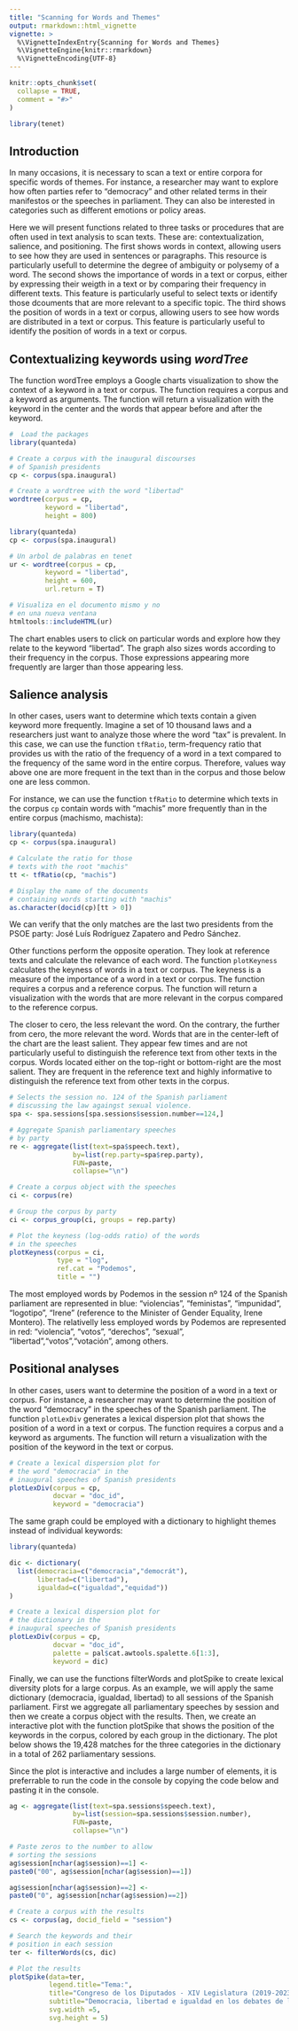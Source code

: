 ```yaml
---
title: "Scanning for Words and Themes"
output: rmarkdown::html_vignette
vignette: >
  %\VignetteIndexEntry{Scanning for Words and Themes}
  %\VignetteEngine{knitr::rmarkdown}
  %\VignetteEncoding{UTF-8}
---
```


```r
knitr::opts_chunk$set(
  collapse = TRUE,
  comment = "#>"
)

library(tenet)

```

## Introduction

In many occasions, it is necessary to scan a text or entire corpora for specific words of themes. For instance, a researcher may want to explore how often parties refer to "democracy" and other related terms in their manifestos or the speeches in parliament. They can also be interested in categories such as different emotions or policy areas. 

Here we will present functions related to three tasks or procedures that are often used in text analysis to scan texts. These are: contextualization, salience, and positioning. The first shows words in context, allowing users to see how they are used in sentences or paragraphs. This resource is particularly usefull to determine the degree of ambiguity or polysemy of a word. The second shows the importance of words in a text or corpus, either by expressing their weigth in a text or by comparing their frequency in different texts. This feature is particularly useful to select texts or identify those dcouments that are more relevant to a specific topic. The third shows the position of words in a text or corpus, allowing users to see how words are distributed in a text or corpus. This feature is particularly useful to identify the position of words in a text or corpus.


## Contextualizing keywords using *wordTree*

The function wordTree employs a Google charts visualization to show the context of a keyword in a text or corpus. The function requires a corpus and a keyword as arguments. The function will return a visualization with the keyword in the center and the words that appear before and after the keyword. 

```r

#  Load the packages
library(quanteda)

# Create a corpus with the inaugural discourses
# of Spanish presidents
cp <- corpus(spa.inaugural)

# Create a wordtree with the word "libertad"
wordtree(corpus = cp,
         keyword = "libertad",
         height = 800)

```


```r

library(quanteda)
cp <- corpus(spa.inaugural)

# Un arbol de palabras en tenet
ur <- wordtree(corpus = cp,
         keyword = "libertad",
         height = 600,
         url.return = T)

# Visualiza en el documento mismo y no
# en una nueva ventana
htmltools::includeHTML(ur)


```


The chart enables users to click on particular words and explore how they relate to the keyword "libertad". The graph also sizes words according to their frequency in the corpus. Those expressions appearing more frequently are larger than those appearing less.

## Salience analysis

In other cases, users want to determine which texts contain a given keyword more frequently. Imagine a set of 10 thousand laws and a researchers just want to analyze those where the word "tax" is prevalent. In this case, we can use the function `tfRatio`, term-frequency ratio that provides us with the ratio of the frequency of a word in a text compared to the frequency of the same word in the entire corpus. Therefore, values way above one are more frequent in the text than in the corpus and those below one are less common.

For instance, we can use the function `tfRatio` to determine which texts in the corpus `cp` contain words with "machis" more frequently than in the entire corpus (machismo, machista):

```r

library(quanteda)
cp <- corpus(spa.inaugural)

# Calculate the ratio for those
# texts with the root "machis"
tt <- tfRatio(cp, "machis")

# Display the name of the documents
# containing words starting with "machis"
as.character(docid(cp)[tt > 0])

```
We can verify that the only matches are the last two presidents from the PSOE party: José Luís Rodríguez Zapatero and Pedro Sánchez.

Other functions perform the opposite operation. They look at reference texts and calculate the relevance of each word. The function `plotKeyness` calculates the keyness of words in a text or corpus. The keyness is a measure of the importance of a word in a text or corpus. The function requires a corpus and a reference corpus. The function will return a visualization with the words that are more relevant in the corpus compared to the reference corpus. 

The closer to cero, the less relevant the word. On the contrary, the further from cero, the more relevant the word. Words that are in the center-left of the chart are the least salient. They appear few times and are not particularly useful to distinguish the reference text from other texts in the corpus. Words located either on the top-right or bottom-right are the most salient. They are frequent in the reference text and highly informative to distinguish the reference text from other texts in the corpus.  

```r

# Selects the session no. 124 of the Spanish parliament
# discussing the law againgst sexual violence.
spa <- spa.sessions[spa.sessions$session.number==124,]

# Aggregate Spanish parliamentary speeches
# by party
re <- aggregate(list(text=spa$speech.text), 
                by=list(rep.party=spa$rep.party),
                FUN=paste, 
                collapse="\n")

# Create a corpus object with the speeches
ci <- corpus(re)

# Group the corpus by party
ci <- corpus_group(ci, groups = rep.party)

# Plot the keyness (log-odds ratio) of the words 
# in the speeches
plotKeyness(corpus = ci,
            type = "log", 
            ref.cat = "Podemos", 
            title = "")

```

The most employed words by Podemos in the session nº 124 of the Spanish parliament are represented in blue: "violencias", "feministas", "impunidad", "logotipo", "Irene" (reference to the Minister of Gender Equality, Irene Montero). The relativelly less employed words by Podemos are represented in red: "violencia", "votos", "derechos", "sexual", "libertad","votos","votación", among others.

## Positional analyses

In other cases, users want to determine the position of a word in a text or corpus. For instance, a researcher may want to determine the position of the word "democracy" in the speeches of the Spanish parliament. The function `plotLexDiv` generates a lexical dispersion plot that shows the position of a word in a text or corpus. The function requires a corpus and a keyword as arguments. The function will return a visualization with the position of the keyword in the text or corpus. 

```r

# Create a lexical dispersion plot for
# the word "democracia" in the 
# inaugural speeches of Spanish presidents
plotLexDiv(corpus = cp,
           docvar = "doc_id",
           keyword = "democracia")

```

The same graph could be employed with a dictionary to highlight themes instead of individual keywords:


```r

library(quanteda)

dic <- dictionary(
  list(democracia=c("democracia","democrát"),
       libertad=c("libertad"),
       igualdad=c("igualdad","equidad"))
)

# Create a lexical dispersion plot for
# the dictionary in the 
# inaugural speeches of Spanish presidents
plotLexDiv(corpus = cp,
           docvar = "doc_id",
           palette = pal$cat.awtools.spalette.6[1:3],
           keyword = dic)

```


Finally, we can use the functions filterWords and plotSpike to create lexical diversity plots for a large corpus. As an example, we will apply the same dictionary (democracia, igualdad, libertad) to all sessions of the Spanish parliament.  First we aggregate all parliamentary speeches by session and then we create a corpus object with the results. Then, we create an interactive plot with the function plotSpike that shows the position of the keywords in the corpus, colored by each group in the dictionary. The plot below shows the 19,428 matches for the three categories in the dictionary in a total of 262 parliamentary sessions.

Since the plot is interactive and includes a large number of elements, it is preferrable to run the code in the console by copying the code below and pasting it in the console.

```r

ag <- aggregate(list(text=spa.sessions$speech.text),
                by=list(session=spa.sessions$session.number),
                FUN=paste, 
                collapse="\n")

# Paste zeros to the number to allow
# sorting the sessions
ag$session[nchar(ag$session)==1] <- 
paste0("00", ag$session[nchar(ag$session)==1])

ag$session[nchar(ag$session)==2] <- 
paste0("0", ag$session[nchar(ag$session)==2])

# Create a corpus with the results
cs <- corpus(ag, docid_field = "session")

# Search the keywords and their
# position in each session
ter <- filterWords(cs, dic)

# Plot the results
plotSpike(data=ter,
          legend.title="Tema:",
          title="Congreso de los Diputados - XIV Legislatura (2019-2023)",
          subtitle="Democracia, libertad e igualdad en los debates de los plenos.", 
          svg.width =5, 
          svg.height = 5)


```


